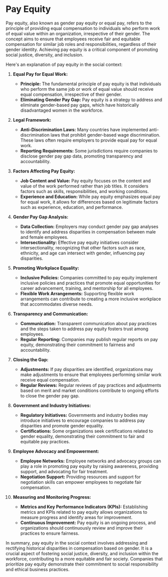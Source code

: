 # Pay Equity

Pay equity, also known as gender pay equity or equal pay, refers to the principle of providing equal compensation to individuals who perform work of equal value within an organization, irrespective of their gender. The concept aims to ensure that employees receive fair and equitable compensation for similar job roles and responsibilities, regardless of their gender identity. Achieving pay equity is a critical component of promoting social justice, diversity, and inclusion. 

Here's an explanation of pay equity in the social context:

1. **Equal Pay for Equal Work:**
   - **Principle:** The fundamental principle of pay equity is that individuals who perform the same job or work of equal value should receive equal compensation, irrespective of their gender.
   - **Eliminating Gender Pay Gap:** Pay equity is a strategy to address and eliminate gender-based pay gaps, which have historically disadvantaged women in the workforce.

2. **Legal Framework:**
   - **Anti-Discrimination Laws:** Many countries have implemented anti-discrimination laws that prohibit gender-based wage discrimination. These laws often require employers to provide equal pay for equal work.
   - **Reporting Requirements:** Some jurisdictions require companies to disclose gender pay gap data, promoting transparency and accountability.

3. **Factors Affecting Pay Equity:**
   - **Job Content and Value:** Pay equity focuses on the content and value of the work performed rather than job titles. It considers factors such as skills, responsibilities, and working conditions.
   - **Experience and Education:** While pay equity emphasizes equal pay for equal work, it allows for differences based on legitimate factors such as experience, education, and performance.

4. **Gender Pay Gap Analysis:**
   - **Data Collection:** Employers may conduct gender pay gap analyses to identify and address disparities in compensation between male and female employees.
   - **Intersectionality:** Effective pay equity initiatives consider intersectionality, recognizing that other factors such as race, ethnicity, and age can intersect with gender, influencing pay disparities.

5. **Promoting Workplace Equality:**
   - **Inclusive Policies:** Companies committed to pay equity implement inclusive policies and practices that promote equal opportunities for career advancement, training, and mentorship for all employees.
   - **Flexible Work Arrangements:** Supporting flexible work arrangements can contribute to creating a more inclusive workplace that accommodates diverse needs.

6. **Transparency and Communication:**
   - **Communication:** Transparent communication about pay practices and the steps taken to address pay equity fosters trust among employees.
   - **Regular Reporting:** Companies may publish regular reports on pay equity, demonstrating their commitment to fairness and accountability.

7. **Closing the Gap:**
   - **Adjustments:** If pay disparities are identified, organizations may make adjustments to ensure that employees performing similar work receive equal compensation.
   - **Regular Reviews:** Regular reviews of pay practices and adjustments based on merit and market conditions contribute to ongoing efforts to close the gender pay gap.

8. **Government and Industry Initiatives:**
   - **Regulatory Initiatives:** Governments and industry bodies may introduce initiatives to encourage companies to address pay disparities and promote gender equality.
   - **Certifications:** Some organizations seek certifications related to gender equality, demonstrating their commitment to fair and equitable pay practices.

9. **Employee Advocacy and Empowerment:**
   - **Employee Networks:** Employee networks and advocacy groups can play a role in promoting pay equity by raising awareness, providing support, and advocating for fair treatment.
   - **Negotiation Support:** Providing resources and support for negotiation skills can empower employees to negotiate fair compensation.

10. **Measuring and Monitoring Progress:**
    - **Metrics and Key Performance Indicators (KPIs):** Establishing metrics and KPIs related to pay equity allows organizations to measure progress and identify areas for improvement.
    - **Continuous Improvement:** Pay equity is an ongoing process, and organizations should continuously review and improve their practices to ensure fairness.

In summary, pay equity in the social context involves addressing and rectifying historical disparities in compensation based on gender. It is a crucial aspect of fostering social justice, diversity, and inclusion within the workforce, contributing to a more equitable and fair society. Companies that prioritize pay equity demonstrate their commitment to social responsibility and ethical business practices.